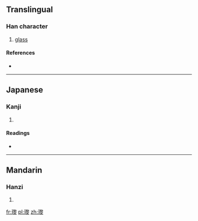 ==Translingual==

===Han character===
{{Han char|rn=96|rad=玉|as=15|sn=19|four=|canj=一土竹竹水 (MGHHE)}}

# [[glass]]

====References====
* {{Han ref|kx=0744.320|dkj=21324|dj=1153.140|hdz=21145.030|uh=74C8|ud=29896}}

----

==Japanese==

===Kanji===
{{ja-kanji|grade=|rs=玉15}}

# {{defn|Japanese|sort=玉15}}

====Readings====
* {{ja-readings|on=[[れい]] (rei), [[らい]] (rai), [[り]] (ri)|kun=|nanori=}}

----

==Mandarin==

===Hanzi===
{{cmn-hanzi|pin=[[lí]] ([[li2]])|wg=li<sup>2</sup>}}

# {{defn|Mandarin|sort=玉15}}

[[fr:瓈]]
[[pl:瓈]]
[[zh:瓈]]
